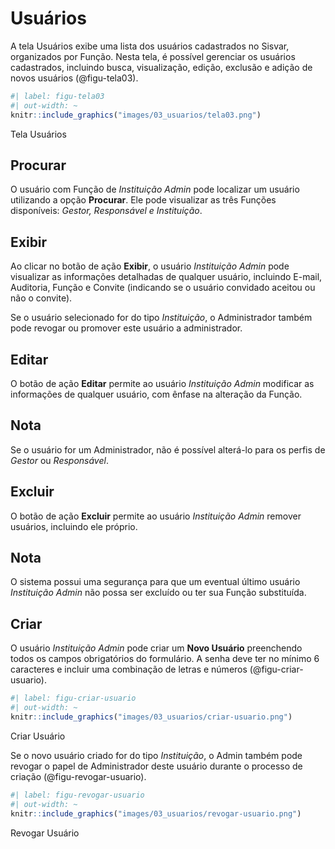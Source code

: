 # Usuários {#sec-usuarios}

A tela Usuários exibe uma lista dos usuários cadastrados no Sisvar, organizados por Função. Nesta tela, é possível gerenciar os usuários cadastrados, incluindo busca, visualização, edição, exclusão e adição de novos usuários (@figu-tela03).

::: {#figu-tela03}
```r
#| label: figu-tela03
#| out-width: ~
knitr::include_graphics("images/03_usuarios/tela03.png")
```
Tela Usuários
:::

## Procurar
O usuário com Função de *Instituição Admin* pode localizar um usuário utilizando a opção **Procurar**. Ele pode visualizar as três Funções disponíveis: *Gestor, Responsável e Instituição*.

## Exibir
Ao clicar no botão de ação **Exibir**, o usuário *Instituição Admin* pode visualizar as informações detalhadas de qualquer usuário, incluindo E-mail, Auditoria, Função e Convite (indicando se o usuário convidado aceitou ou não o convite).

Se o usuário selecionado for do tipo *Instituição*, o Administrador também pode revogar ou promover este usuário a administrador.

## Editar
O botão de ação **Editar** permite ao usuário *Instituição Admin* modificar as informações de qualquer usuário, com ênfase na alteração da Função.

::: callout
## Nota
Se o usuário for um Administrador, não é possível alterá-lo para os perfis de *Gestor* ou *Responsável*.
:::

## Excluir
O botão de ação **Excluir** permite ao usuário *Instituição Admin* remover usuários, incluindo ele próprio.

::: callout
## Nota
O sistema possui uma segurança para que um eventual último usuário *Instituição Admin* não possa ser excluído ou ter sua Função substituída.
:::

## Criar
O usuário *Instituição Admin* pode criar um **Novo Usuário** preenchendo todos os campos obrigatórios do formulário. A senha deve ter no mínimo 6 caracteres e incluir uma combinação de letras e números (@figu-criar-usuario).

::: {#figu-criar-usuario}
```r
#| label: figu-criar-usuario
#| out-width: ~
knitr::include_graphics("images/03_usuarios/criar-usuario.png")
```
Criar Usuário
:::


Se o novo usuário criado for do tipo *Instituição*, o Admin também pode revogar o papel de Administrador deste usuário durante o processo de criação (@figu-revogar-usuario).

::: {#figu-revogar-usuario}
```r
#| label: figu-revogar-usuario
#| out-width: ~
knitr::include_graphics("images/03_usuarios/revogar-usuario.png")
```
Revogar Usuário
:::